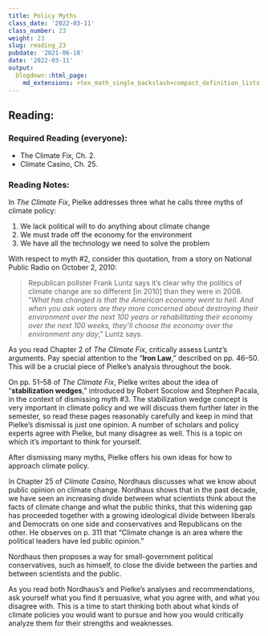 ```yaml
---
title: Policy Myths
class_date: '2022-03-11'
class_number: 23
weight: 23
slug: reading_23
pubdate: '2021-06-18'
date: '2022-03-11'
output:
  blogdown::html_page:
    md_extensions: +tex_math_single_backslash+compact_definition_lists
---
```

## Reading:

### Required Reading (everyone):

* The Climate Fix, Ch. 2.
* Climate Casino, Ch. 25.

### Reading Notes:

In _The Climate Fix_, Pielke addresses three what he calls three myths of climate policy:

1. We lack political will to do anything about climate change
1. We must trade off the economy for the environment
1. We have all the technology we need to solve the problem

With respect to myth #2, consider this quotation, from a story on National Public Radio on October 2, 2010:

>  Republican pollster Frank Luntz says it's clear why the politics of climate change are so different [in 2010] than they were in 2008. 
> "_What has changed is that the American economy went to hell. And when you ask voters are they more concerned about destroying 
> their environment over the next 100 years or rehabilitating their economy over the next 100 weeks, they'll choose the economy over 
> the environment any day_," Luntz says.

As you read Chapter 2 of _The Climate Fix_, critically assess Luntz's arguments. Pay special attention to the "**Iron Law**," described on pp. 46--50. This will be a crucial piece of Pielke's analysis throughout the book.

On pp. 51--58 of _The Climate Fix_, Pielke writes about the idea of "**stabilization wedges**," introduced by Robert Socolow and Stephen Pacala, in the context of dismissing myth #3. The stabilization wedge concept is very important in climate policy and we will discuss them further later in the semester, so read these pages reasonably carefully and keep in mind that Pielke's dismissal is just one opinion. A number of scholars and policy experts agree with Pielke, but many disagree as well. This is a topic on which it's important to think for yourself.

After dismissing many myths, Pielke offers his own ideas for how to approach climate policy.

In Chapter 25 of _Climate Casino_, Nordhaus discusses what we know about public opinion on climate change. Nordhaus shows that in the past decade, we have seen an increasing divide between what scientists think about the facts of climate change and what the public thinks, that this widening gap has proceeded together with a growing ideological divide between liberals and Democrats on one side and conservatives and Republicans on the other. He observes on p. 311 that "Climate change is an area where the political leaders have led public opinion."

Nordhaus then proposes a way for small-government political conservatives, such as himself, to close the divide between the parties and between scientists and the public.

As you read both Nordhaus's and Pielke's analyses and recommendations, ask yourself what you find it persuasive, what you agree with, and what you disagree with. This is a time to start thinking both about what kinds of climate policies you would want to pursue and how you would critically analyze them for their strengths and weaknesses.
